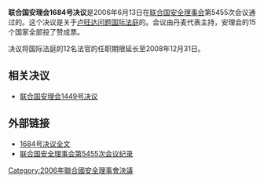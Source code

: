 {{Infobox UN resolution
|number = 1684
|organ = SC
|date = 6月13日
|year = 2006年
|meeting = 5455
|code = S/RES/1684
|document = http://daccess-dds-ny.un.org/doc/UNDOC/GEN/N06/384/91/PDF/N0638491.pdf?OpenElement
|for = 15
|abstention = 0
|against = 0
|subject = 卢旺达问题国际法庭：延长法官任期
|result = 通过
|image = Location Rwanda AU Africa.svg
|caption = 卢旺达在[[非盟|非盟]]中的位置
}}
'''联合国安理会1684号决议'''是2006年6月13日在[[联合国安全理事会|联合国安全理事会]]第5455次会议通过的。这个决议是关于[[卢旺达问题国际法庭|卢旺达问题国际法庭]]的。会议由丹麦代表主持，安理会的15个国家全部投了赞成票。

决议将国际法庭的12名法官的任职期限延长至2008年12月31日。

== 相关决议 ==
*[[联合国安理会1449号决议|联合国安理会1449号决议]]

== 外部链接 ==
*[http://www.un.org/chinese/aboutun/prinorgs/sc/sres/06/s1684.htm 1684号决议全文]
*[http://www.un.org/zh/documents/view_doc.asp?symbol=S/PV.5455&Lang=C 联合国安全理事会第5455次会议纪录]

{{UNSCR 2006}}
[[Category:2006年聯合國安全理事會決議|Category:2006年聯合國安全理事會決議]]
